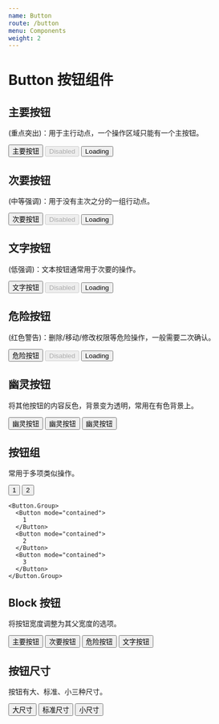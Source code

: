 ```yaml
---
name: Button
route: /button
menu: Components
weight: 2
---
```



# Button 按钮组件

<Props of={Button} />

<Props of={Button.Group} />

## 主要按钮

(重点突出)：用于主行动点，一个操作区域只能有一个主按钮。

<Playground>
  <div
    style={{ width: "100%", display: "flex", justifyContent: "space-between" }}
  >
    <Button>主要按钮</Button>
    <Button disabled>Disabled</Button>
    <Button loading>Loading</Button>
  </div>
</Playground>

## 次要按钮

(中等强调)：用于没有主次之分的一组行动点。

<Playground>
  <div
    style={{
      width: "100%",
      display: "flex",
      justifyContent: "space-between",
    }}
  >
    <Button mode="outlined">次要按钮</Button>
    <Button mode="outlined" disabled>
      Disabled
    </Button>
    <Button mode="outlined" loading>
      Loading
    </Button>
  </div>
</Playground>

## 文字按钮

(低强调)：文本按钮通常用于次要的操作。

<Playground>
  <div
    style={{ width: "100%", display: "flex", justifyContent: "space-between" }}
  >
    <Button mode="minimal">文字按钮</Button>
    <Button mode="minimal" disabled>
      Disabled
    </Button>
    <Button mode="minimal" loading>
      Loading
    </Button>
  </div>
</Playground>

## 危险按钮

(红色警告)：删除/移动/修改权限等危险操作，一般需要二次确认。

<Playground>
  <div
    style={{ width: "100%", display: "flex", justifyContent: "space-between" }}
  >
    <Button color="danger">危险按钮</Button>
    <Button color="danger" disabled>
      Disabled
    </Button>
    <Button color="danger" loading>
      Loading
    </Button>
  </div>
</Playground>

## 幽灵按钮

将其他按钮的内容反色，背景变为透明，常用在有色背景上。

<Playground>
  <div
    style={{
      backgroundColor: "#333333",
      display: "flex",
      justifyContent: "space-between",
      padding: "32px 40px",
    }}
  >
    <Button mode="contained" ghost>
      幽灵按钮
    </Button>
    <Button mode="outlined" ghost>
      幽灵按钮
    </Button>
    <Button mode="minimal" ghost>
      幽灵按钮
    </Button>
  </div>
</Playground>

## 按钮组

常用于多项类似操作。

<Playground>
  <div style={{display: 'flex', justifyContent: "center"}}>
    <Button.Group style={{marginRight: '80px'}} mode="minimal">
      <Button mode="outlined" size="large">
        1
      </Button>
      <Button mode="outlined">
        2
      </Button>
    </Button.Group>

    <Button.Group>
      <Button mode="contained">
        1
      </Button>
      <Button mode="contained">
        2
      </Button>
      <Button mode="contained">
        3
      </Button>
    </Button.Group>

  </div>
</Playground>

## Block 按钮

将按钮宽度调整为其父宽度的选项。

<Playground>
  <div>
    <Button style={{ marginBottom: "16px" }} mode="contained" fullWidth>
      主要按钮
    </Button>
    <Button style={{ marginBottom: "16px" }} mode="outlined" fullWidth>
      次要按钮
    </Button>
    <Button style={{ marginBottom: "16px" }} color="danger" fullWidth>
      危险按钮
    </Button>
    <Button mode="minimal" fullWidth>
      文字按钮
    </Button>
  </div>
</Playground>

## 按钮尺寸

按钮有大、标准、小三种尺寸。

<Playground>
  <div
    style={{
      width: "100%",
      display: "flex",
      justifyContent: "space-between",
      alignItems: "center",
    }}
  >
    <Button size="large">大尺寸</Button>
    <Button>标准尺寸</Button>
    <Button size="small">小尺寸</Button>
  </div>
</Playground>
